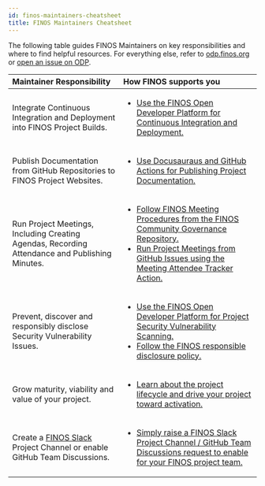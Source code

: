 ```yaml
---
id: finos-maintainers-cheatsheet
title: FINOS Maintainers Cheatsheet
---
```


The following table guides FINOS Maintainers on key responsibilities and where to find helpful resources. For everything else, refer to [odp.finos.org](https://odp.finos.org/) or [open an issue on ODP](https://github.com/finos/open-developer-platform/issues/new).

| Maintainer Responsibility | How FINOS supports you |
|:---|:---|
| Integrate Continuous Integration and Deployment into FINOS Project Builds. | <ul><li>[Use the FINOS Open Developer Platform for Continuous Integration and Deployment.](https://odp.finos.org/docs/development-infrastructure/continuous-integration/intro/)</li></ul> |
| Publish Documentation from GitHub Repositories to FINOS Project Websites. | <ul><li>[Use Docusauraus and GitHub Actions for Publishing Project Documentation.](https://odp.finos.org/docs/development-infrastructure/project-documentation#docusaurus)</li></ul> |
| Run Project Meetings, Including Creating Agendas, Recording Attendance and Publishing Minutes. | <ul><li>[Follow FINOS Meeting Procedures from the FINOS Community Governance Repository.](https://github.com/finos/community/blob/master/governance/Meeting-Procedures.md)</li><li>[Run Project Meetings from GitHub Issues using the Meeting Attendee Tracker Action.](https://odp.finos.org/docs/project-collaboration#meeting-minutes)</li></ul> |
| Prevent, discover and responsibly disclose Security Vulnerability Issues. | <ul><li>[Use the FINOS Open Developer Platform for Project Security Vulnerability Scanning.](https://odp.finos.org/docs/development-infrastructure/code-validation/whitesource)</li><li>[Follow the FINOS responsible disclosure policy.](https://finosfoundation.atlassian.net/l/c/gTEPn6J1)</li></ul> |
| Grow maturity, viability and value of your project. | <ul><li>[Learn about the project lifecycle and drive your project toward activation.](https://github.com/finos/community/blob/master/governance/Software-Projects/Project-Lifecycle.md)</li></ul> |
| Create a [FINOS Slack](https://finos-lf.slack.com/) Project Channel or enable GitHub Team Discussions. | <ul><li>[Simply raise a FINOS Slack Project Channel / GitHub Team Discussions request to enable for your FINOS project team.](https://github.com/finos/open-developer-platform/issues/new?assignees=mcleo-d&labels=comms-channel-request&template=Communication_channel_request.md&title=)</li></ul> |
